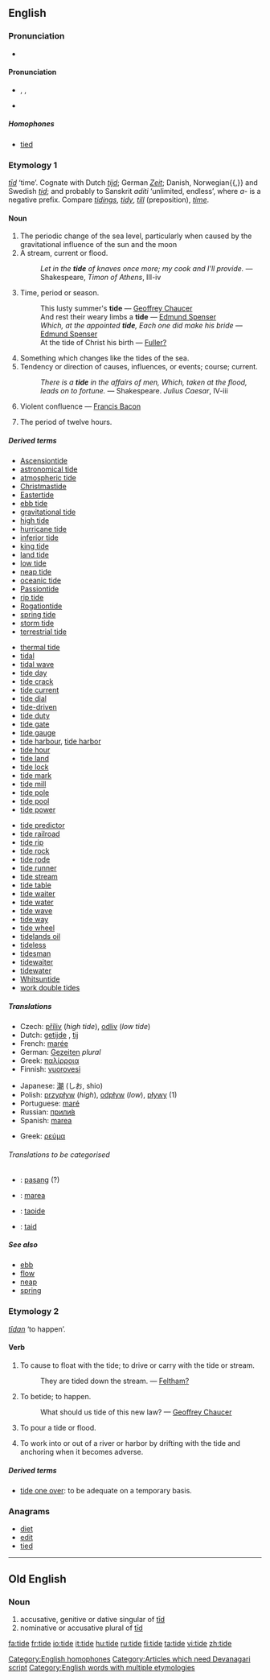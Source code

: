 {{wikipedia|tide (disambiguation)}}
==English==

===Pronunciation===
*{{audio|en-us-tide.ogg|Audio (US)}}


====Pronunciation====
* {{AHD|tīd}}, {{IPA|/taɪd/}}, {{SAMPA|/taId/}}
* {{rhymes|aɪd}}

=====Homophones=====
*[[tied]]
[[Category:English homophones]]

===Etymology 1===
{{OE.}} ''[[tid|tīd]]'' ‘time’. Cognate with Dutch ''[[tijd]]''; German ''[[Zeit]]''; Danish, Norwegian{{,}} and Swedish ''[[tid]]''; and probably to Sanskrit ''aditi'' ‘unlimited, endless’, where ''a-'' is a negative prefix. Compare ''[[tidings]]'', ''[[tidy]]'', ''[[till]]'' (preposition), ''[[time]]''. [[Category:Articles which need Devanagari script]]

====Noun====
{{en-noun}}
{{wikipedia}}
# The periodic change of the sea level, particularly when caused by the gravitational influence of the sun and the moon
# A stream, current or flood.
#: ''Let in the '''tide''' of knaves once more; my cook and I'll provide.'' &mdash; Shakespeare, ''Timon of Athens'', III-iv 
# {{obsolete}} Time, period or season.
#: This lusty summer's '''tide''' &mdash; [[Geoffrey Chaucer]]
#: And rest their weary limbs a '''tide''' &mdash; [[Edmund Spenser]]
#: ''Which, at the appointed '''tide''', Each one did make his bride'' &mdash; [[Edmund Spenser]]
#:At the tide of Christ his birth — [[Fuller?]]
# Something which changes like the tides of the sea.
# Tendency or direction of causes, influences, or events; course; current.
#: ''There is a '''tide''' in the affairs of men, Which, taken at the flood, leads on to fortune.'' &mdash; Shakespeare. ''Julius Caesar'', IV-iii
# {{obsolete}} Violent confluence &mdash; [[Francis Bacon]]
# {{cattag|mining}} The period of twelve hours.

=====Derived terms=====
{{top3}}
*[[Ascensiontide]]
*[[astronomical tide]]
*[[atmospheric tide]]
*[[Christmastide]]
*[[Eastertide]]
*[[ebb tide]]
*[[gravitational tide]]
*[[high tide]]
*[[hurricane tide]]
*[[inferior tide]] <!-- See under [[inferior]] ''(adjective)'' -->
*[[king tide]]
*[[land tide]]
*[[low tide]]
*[[neap tide]]
*[[oceanic tide]]
*[[Passiontide]]
*[[rip tide]]
*[[Rogationtide]]
*[[spring tide]]
*[[storm tide]]
*[[terrestrial tide]]
{{mid3}}
*[[thermal tide]]
*[[tidal]]
*[[tidal wave]]
*[[tide day]]
*[[tide crack]]
*[[tide current]]
*[[tide dial]]
*[[tide-driven]]
*[[tide duty]]
*[[tide gate]]
*[[tide gauge]]
*[[tide harbour]], [[tide harbor]]
*[[tide hour]]
*[[tide land]]
*[[tide lock]]
*[[tide mark]]
*[[tide mill]]
*[[tide pole]]
*[[tide pool]]
*[[tide power]]
{{mid3}}
*[[tide predictor]]
*[[tide railroad]]
*[[tide rip]]
*[[tide rock]]
*[[tide rode]]
*[[tide runner]]
*[[tide stream]]
*[[tide table]]
*[[tide waiter]]
*[[tide water]]
*[[tide wave]]
*[[tide way]]
*[[tide wheel]]
*[[tidelands oil]]
*[[tideless]]
*[[tidesman]]
*[[tidewaiter]]
*[[tidewater]]
*[[Whitsuntide]]
*[[work double tides]]
{{bottom}}

=====Translations=====
{{trans-top|periodic change of sea level}}
*Czech: [[příliv]] {{m}} (''high tide''), [[odliv]] {{m}} (''low tide'')
*Dutch: [[getijde]] {{n}}, [[tij]] {{n}}
*French: [[marée]] {{f}}
*German: [[Gezeiten]] ''plural''
*Greek: [[παλίρροια]] {{f}}
*Finnish: [[vuorovesi]]
{{trans-mid}}
*Japanese: [[潮]] (しお, shio)
*Polish: [[przypływ]] {{m}} (''high''), [[odpływ]] {{m}} (''low''), [[pływy]] {{p}} (1)
*Portuguese: [[maré]] {{m}}
*Russian: [[прилив|прили́в]] {{m}}
*Spanish: [[marea]]
{{trans-bottom}}

{{trans-top|a current or stream in sea or tidal river}}
*Greek: [[ρεύμα]] {{n}}
{{trans-mid}}
{{trans-bottom}}

{{trans-top|tendency or direction of causes, influences, or events; course; current}}
{{trans-mid}}
{{trans-bottom}}

======Translations to be categorised======
{{checktrans}}
{{top}}
*{{ttbc|Indonesian}}: [[pasang]] (?)
*{{ttbc|Interlingua}}: [[marea]]
{{mid}}
*{{ttbc|Irish}}: [[taoide]] {{f}}
*{{ttbc|Volapük}}: [[taid]]
{{bottom}}

=====See also=====
*[[ebb]]
*[[flow]]
*[[neap]]
*[[spring]]

===Etymology 2===
{{OE.}} ''[[tidan|tīdan]]'' ‘to happen’.

====Verb====
{{en-verb|tid|ing}}

# {{transitive}} To cause to float with the tide; to drive or carry with the tide or stream.
#:They are tided down the stream. &mdash; [[Feltham?]]
# {{cattag|intransitive|obsolete}} To betide; to happen.
#:What should us tide of this new law? &mdash; [[Geoffrey Chaucer]]
# {{intransitive}} To pour a tide or flood.
# {{cattag|nautical}} To work into or out of a river or harbor by drifting with the tide and anchoring when it becomes adverse.

=====Derived terms=====
*[[tide one over]]: to be adequate on a temporary basis.

===Anagrams===
*[[diet]]
*[[edit]]
*[[tied]]

[[Category:English words with multiple etymologies]]

----

==Old English==
===Noun===
{{Unicode|'''tīde'''}}

# accusative, genitive or dative singular of [[tid|tīd]]
# nominative or accusative plural of [[tid|tīd]]

[[fa:tide]]
[[fr:tide]]
[[io:tide]]
[[it:tide]]
[[hu:tide]]
[[ru:tide]]
[[fi:tide]]
[[ta:tide]]
[[vi:tide]]
[[zh:tide]]